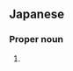 ==Japanese==
{{ja-kanjitab}}

===Proper noun===
{{ja-pos|kyu=湯實子|ゆみこ|proper}}
# {{lb|ja|rare|sort=ゆみこ}} {{given name|female|lang=ja|sort=ゆみこ}}